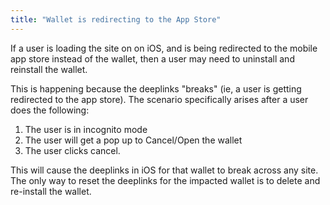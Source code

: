 ```yaml
---
title: "Wallet is redirecting to the App Store"
---
```


If a user is loading the site on on iOS, and is being redirected to the mobile app store instead of the wallet, then a user may need to uninstall and reinstall the wallet.

This is happening because the deeplinks "breaks" (ie, a user is getting redirected to the app store). The scenario specifically arises after a user does the following:

1. The user is in incognito mode
2. The user will get a pop up to Cancel/Open the wallet
3. The user clicks cancel.

This will cause the deeplinks in iOS for that wallet to break across any site. The only way to reset the deeplinks for the impacted wallet is to delete and re-install the wallet.